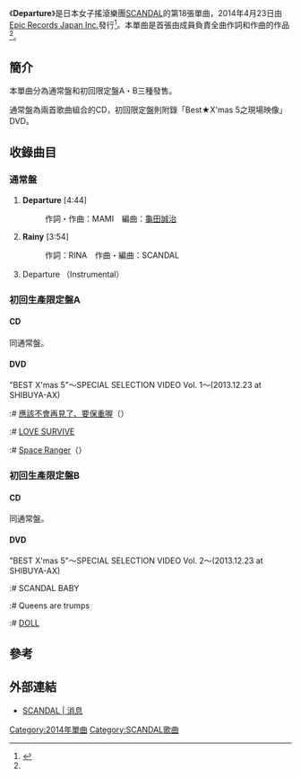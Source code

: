 {{Infobox Single 
| Name            = Departure
| Artist          = [[SCANDAL_(日本音樂團體)|SCANDAL]]
| Album           = [[HELLO_WORLD_(SCANDAL專輯)|HELLO WORLD]]
| A-side          =
| B-side          = Rainy
| Released        = {{flagicon|JPN}} 2014年4月26日
| Format          = [[單曲|單曲]]
| Recorded        = 
| Genre           = [[J-POP|J-POP]]
| Length          = 
| Label           = [[Epic_Records_Japan_Inc.|Epic Records Japan Inc.]]
| Writer          = 
| Producer        = [[龜田誠治|龜田誠治]]
| Certification   =
| Chart position  = 
| Last single     = [[OVER_DRIVE|OVER DRIVE]]<br/>（2013年）
| This single     = '''Departure'''<br/>（2014年）
| Next single     = [[黎明的流星雨|黎明的流星雨]]<br/>（2014年）
| Misc = 
}}
《'''Departure'''》是日本女子搖滾樂團[[SCANDAL_(日本音樂團體)|SCANDAL]]的第18張單曲，2014年4月23日由[[Epic_Records_Japan_Inc.|Epic Records Japan Inc.]]發行<ref name="barks">{{cite web|title=【インタビュー】SCANDAL、新曲「Departure」リリース「私たちの音世界がこの楽曲で広がっていく気がしました」|url=http://www.barks.jp/news/?id=1000102774|publisher=barks|accessdate=2014-05-04|date=2014-04-22|archive-date=2014-04-23|archive-url=https://web.archive.org/web/20140423173838/http://www.barks.jp/news/?id=1000102774|dead-url=no}}</ref>。本單曲是首張由成員負責全曲作詞和作曲的作品<ref name="barks"/>。

==簡介==
本單曲分為通常盤和初回限定盤A・B三種發售。

通常盤為兩首歌曲組合的CD，初回限定盤則附錄「Best★X'mas 5之現場映像」DVD。

==收錄曲目==
=== 通常盤 ===
# '''Departure''' [4:44]
#: 作詞・作曲：MAMI　編曲：[[龜田誠治|龜田誠治]]
# '''Rainy''' [3:54]
#: 作詞：RINA　作曲・編曲：SCANDAL
# Departure （Instrumental）

=== 初回生產限定盤A ===
==== CD ====
同通常盤。

==== DVD ====
"BEST X'mas 5"～SPECIAL SELECTION VIDEO Vol. 1～(2013.12.23 at SHIBUYA-AX)
:# [[應該不會再見了、要保重喔|應該不會再見了、要保重喔]]（{{lang|ja|会わないつもりの、元気でね}}）
:# [[LOVE_SURVIVE|LOVE SURVIVE]]
:# [[Space_Ranger_(SCANDAL單曲)|Space Ranger]]（{{lang|ja|スペースレンジャー}}） 

=== 初回生產限定盤B ===
==== CD ====
同通常盤。

==== DVD ====
"BEST X'mas 5"～SPECIAL SELECTION VIDEO Vol. 2～(2013.12.23 at SHIBUYA-AX)
:# SCANDAL BABY
:# Queens are trumps
:# [[DOLL|DOLL]]

==參考==
{{reflist}}

== 外部連結 ==
*{{ja}} [https://web.archive.org/web/20131004230954/http://www.scandal-4.com/overdrive_standard/ SCANDAL | 消息]

{{SCANDAL}}

[[Category:2014年單曲|Category:2014年單曲]]
[[Category:SCANDAL歌曲|Category:SCANDAL歌曲]]